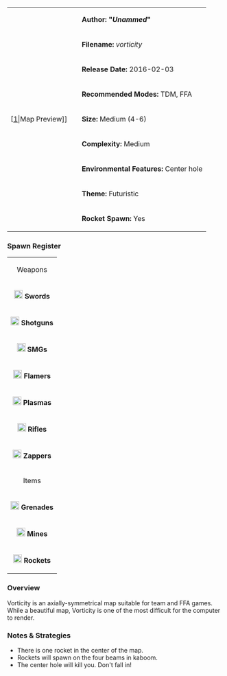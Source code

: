{| border="1" cellpadding="2" width="800px"
|rowspan="9" width="150px"|[[File:Vorticity.png|thumb|center]|Map Preview]]
|'''Author: "''Unammed''"'''
|-
|'''Filename:''' ''vorticity''
|-
| '''Release Date:''' 2016-02-03
|-
|'''Recommended Modes:''' TDM, FFA
|-
|'''Size:''' Medium (4-6)
|-
|'''Complexity:''' Medium
|-
|'''Environmental Features:''' Center hole
|-
|'''Theme:''' Futuristic
|-
|'''Rocket Spawn:''' Yes
|}


=== Spawn Register ===
{| border="1" cellpadding="2" width="220px"
|colspan="2" align="center"|Weapons
|-
|[[File:Sword.png|20px]] '''Swords''' || 7
|-
|[[File:Shotgun.png|20px]] '''Shotguns''' || 4
|-
|[[File:Smg.png|20px]] '''SMGs''' || 8
|-
|[[File:Flamer.png|20px]] '''Flamers''' || 4
|-
|[[File:Plasma.png|20px]] '''Plasmas''' || 4
|-
| [[File:Rifle.png|20px]] '''Rifles''' || 4
|-
| [[File:Zapper_grey.png|20px]] '''  Zappers''' || 4
|-
|colspan="2" align="center"|Items
|-
| [[File:Grenade.png|20px]] '''Grenades''' || 8
|-
| [[File:Mine.png|20px]] '''Mines''' || 8
|-
| [[File:Rocket.png|20px]] '''Rockets''' || 1 (4 in kaboom)
|}

=== Overview ===
Vorticity is an axially-symmetrical map suitable for team and FFA games. While a beautiful map, Vorticity is one of the most difficult for the computer to render.

=== Notes & Strategies ===

* There is one rocket in the center of the map.
* Rockets will spawn on the four beams in kaboom.
* The center hole will kill you. Don't fall in!